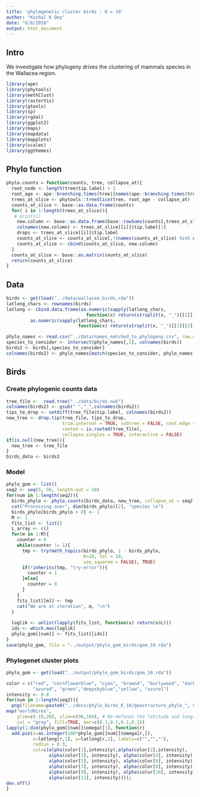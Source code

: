 ```yaml
---
title: 'phylogenetic cluster birds : K = 10'
author: "Kushal K Dey"
date: "6/8/2018"
output: html_document
---
```


## Intro 

We investigate how phylogeny drives the clustering of mammals species in the
Wallacea region.

```r
library(ape)
library(phytools)
library(methClust)
library(rasterVis)
library(gtools)
library(sp)
library(rgdal)
library(ggplot2)
library(maps)
library(mapdata)
library(mapplots)
library(scales)
library(ggthemes)
```

## Phylo function

```r
phylo.counts = function(counts, tree, collapse_at){
  root_node <- length(tree$tip.label) + 1
  root_age <- ape::branching.times(tree)[names(ape::branching.times(tree)) == root_node]
  trees_at_slice <- phytools::treeSlice(tree, root_age - collapse_at)
  counts_at_slice <- base::as.data.frame(counts)
  for( i in 1:length(trees_at_slice)){
   # print(i)
    new.column <- base::as.data.frame(base::rowSums(counts[,trees_at_slice[[i]]$tip.label]))
    colnames(new.column) <- trees_at_slice[[i]]$tip.label[1]
    drops <- trees_at_slice[[i]]$tip.label
    counts_at_slice <- counts_at_slice[,!(names(counts_at_slice) %in% drops)]
    counts_at_slice <- cbind(counts_at_slice, new.column)
  }
  counts_at_slice <- base::as.matrix(counts_at_slice)
  return(counts_at_slice)
}
```


## Data

```r
birds <- get(load("../data/wallacea_birds.rda"))
latlong_chars <- rownames(birds)
latlong <- cbind.data.frame(as.numeric(sapply(latlong_chars, 
                              function(x) return(strsplit(x, "_")[[1]][1]))),
         as.numeric(sapply(latlong_chars, 
                           function(x) return(strsplit(x, "_")[[1]][2]))))
```

```r
phylo_names <- read.csv("../data/names_matched_to_phylogeny.csv", row.names = 1)
species_to_consider <- intersect(phylo_names[,1], colnames(birds))
birds2 <- birds[,species_to_consider]
colnames(birds2) <- phylo_names[match(species_to_consider, phylo_names[,1]),2]
```


## Birds

### Create phylogenic counts data

```r
tree_file <-  read.tree("../data/birds.nwk")
colnames(birds2) <- gsub(" ","_",colnames(birds2))
tips_to_drop <- setdiff(tree_file$tip.label, colnames(birds2))
new_tree <- drop.tip(tree_file, tips_to_drop, 
                     trim.internal = TRUE, subtree = FALSE, root.edge = 0,
                     rooted = is.rooted(tree_file),
                     collapse.singles = TRUE, interactive = FALSE)
if(is.null(new_tree)){
  new_tree <- tree_file
}
birds_data <- birds2
```


### Model

```r
phylo_gom <- list()
seq2 <- seq(5, 50, length.out = 10)
for(num in 1:length(seq2)){
  birds_phylo <- phylo.counts(birds_data, new_tree, collapse_at = seq2[num])
  cat("Processing over", dim(birds_phylo)[2], "species \n")
  birds_phylo[birds_phylo > 0] <- 1
  M <- 1
  fits_list <- list()
  L_array <- c()
  for(m in 1:M){
    counter = 0
    while(counter != 1){
      tmp <- try(meth_topics(birds_phylo, 1 - birds_phylo,
                             K=10, tol = 10,
                             use_squarem = FALSE), TRUE)
      if(!inherits(tmp, "try-error")){
        counter = 1
      }else{
        counter = 0
      }
    }
    fits_list[[m]] <- tmp
    cat("We are at iteration", m, "\n")
  }
  
  loglik <- unlist(lapply(fits_list, function(x) return(x$L)))
  ids <- which.max(loglik)
  phylo_gom[[num]] <- fits_list[[ids]]
}
save(phylo_gom, file = "../output/phylo_gom_birds/gom_10.rda")
```


### Phylogenet cluster plots

```r
phylo_gom <- get(load("../output/phylo_gom_birds/gom_10.rda"))
```

```r
color = c("red", "cornflowerblue", "cyan", "brown4", "burlywood", "darkgoldenrod1",
          "azure4", "green","deepskyblue","yellow", "azure1")
intensity <- 0.8
for(num in 1:length(seq2)){
  png(filename=paste0("../docs/phylo_birds_K_10/geostructure_phylo_", seq2[num], ".png"),width = 1000, height = 800)
map("worldHires",
    ylim=c(-18,20), xlim=c(90,160), # Re-defines the latitude and longitude range
    col = "gray", fill=TRUE, mar=c(0.1,0.1,0.1,0.1))
lapply(1:dim(phylo_gom[[num]]$omega)[1], function(r)
  add.pie(z=as.integer(100*phylo_gom[[num]]$omega[r,]),
          x=latlong[r,1], y=latlong[r,2], labels=c("","",""),
          radius = 0.5,
          col=c(alpha(color[1],intensity),alpha(color[2],intensity),
                alpha(color[3], intensity), alpha(color[4], intensity),
                alpha(color[5], intensity), alpha(color[6], intensity),
                alpha(color[7], intensity), alpha(color[8], intensity),
                alpha(color[9], intensity), alpha(color[10], intensity),
                alpha(color[11], intensity))));
dev.off()
}

```


